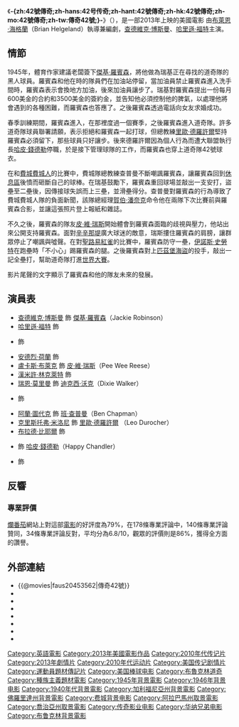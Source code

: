 {{noteTA
|T=zh-hans:42号传奇;zh-hant:42號傳奇;zh-hk:42號傳奇;zh-mo:42號傳奇;zh-tw:傳奇42號;
|1=zh-hk:查特域克·保斯曼;zh-tw:查德威克·鮑斯曼;zh-hans:查德维克·博斯曼;zh-hant:查德維克·博斯曼;
}}
{{Infobox Film
| name               = -{zh:42號傳奇;zh-hans:42号传奇;zh-hant:42號傳奇;zh-hk:42號傳奇;zh-mo:42號傳奇;zh-tw:傳奇42號;}-
| original_name      = {{lang|en|''42''}}
| image              = 42 film poster.jpg
| caption            = 電影海報
| director           = [[布萊恩·海格蘭|布萊恩·海格蘭]]
| producer           = [[托马斯·图尔|托马斯·图尔]]
| writer             = 布萊恩·海格蘭
| starring           = [[查德維克·博斯曼|查德維克·博斯曼]]<br/>[[哈里遜·福特|哈里遜·福特]]<br/>{{lang|en|Nicole Beharie}}<br/>{{lang|en|Christopher Meloni}}<br/>[[安德烈·荷蘭|安德烈·荷蘭]]<br/>{{lang|en|Lucas Black}}<br/>{{lang|en|Hamish Linklater}}<br/>{{lang|en|Ryan Merriman}}
| music              = {{lang|en|Mark Isham}}
| cinematography     = {{lang|en|Don Burgess}}
| editing            = {{lang|en|Kevin Stitt}}<br/>{{lang|en|Peter McNulty}}
| production_company = 
| distributor        = [[華納兄弟|華納兄弟]]
| released           = {{film date|2013|4|12}}
| runtime            = 128 分鐘
| country            = {{美國電影產地}}
| language           = [[英語|英語]]
| budget             = 4000萬美金
| gross              = 9750萬美金
| cn_name            = 42号传奇
| hk_name            = 42號傳奇
| tw_name            = 傳奇42號
}}
《'''-{zh:42號傳奇;zh-hans:42号传奇;zh-hant:42號傳奇;zh-hk:42號傳奇;zh-mo:42號傳奇;zh-tw:傳奇42號;}-'''》（{{lang-en|''42''}}），是一部2013年上映的美國電影 由[[布萊恩·海格蘭|布萊恩·海格蘭]]（Brian Helgeland）執導兼編劇，[[查德維克·博斯曼|查德維克·博斯曼]]、[[哈里遜·福特|哈里遜·福特]]主演。

== 情節 ==
1945年，體育作家{{link-en|溫德爾·史密斯|Wendell Smith (sportswriter)}}建議{{link-en|布魯克林道奇隊|Brooklyn Dodgers}}老闆{{link-en|布蘭奇·瑞基|Branch Rickey}}簽下[[傑基·羅賓森|傑基·羅賓森]]，將他做為瑞基正在尋找的道奇隊的黑人球員。羅賓森和他在{{link-en|堪薩斯城君主隊|Kansas City Monarchs}}時的隊員們在加油站停留，當加油員禁止羅賓森進入洗手間時，羅賓森表示會換地方加油，後來加油員讓步了。瑞基對羅賓森提出一份每月600美金的合約和3500美金的簽約金，並告知他必須控制他的脾氣，以處理他將會遇到的各種困難，而羅賓森也答應了。之後羅賓森透過電話向女友{{link-en|瑞秋·羅賓森|Rachel Robinson|瑞秋}}求婚成功。

春季訓練期間，羅賓森進入{{link-en|蒙特婁皇家|Montreal Royals}}，在那裡度過一個賽季，之後羅賓森進入道奇隊。許多道奇隊球員聯署請願，表示拒絕和羅賓森一起打球，但總教練[[里歐·德羅許爾|里歐·德羅許爾]]堅持羅賓森必須留下，那些球員只好讓步。後來德羅許爾因為個人行為而遭大聯盟執行長[[哈皮·錢德勒|哈皮·錢德勒]]停職，於是{{link-en|伯特·肖頓|Burt Shotton}}接下管理球隊的工作，而羅賓森也穿上道奇隊42號球衣。

在和[[費城費城人|費城費城人]]的比賽中，費城隊總教練查普曼不斷嘲諷羅賓森，讓羅賓森回到[[棒球球員休息區|休息區]]後憤而砸斷自己的球棒。在瑞基鼓勵下，羅賓森重回球場並敲出一支安打，盜壘至二壘後，因傳接球失誤而上三壘，並滑壘得分。查普曼對羅賓森的行為導致了費城費城人隊的負面新聞，該隊總經理[[賀伯·潘奈克|賀伯·潘奈克]]命令他在兩隊下次比賽前與羅賓森合影，並讓這張照片登上報紙和雜誌。

不久之後，羅賓森的隊友[[皮·維·瑞斯|皮·維·瑞斯]]開始體會到羅賓森面臨的歧視與壓力，他站出來公開支持羅賓森。面對[[辛辛那堤|辛辛那堤]]{{link-en|克洛斯利球場|Crosley Field}}廣大球迷的敵意，瑞斯摟住羅賓森的肩膀，讓群眾停止了嘲諷與噓聲。在對[[聖路易紅雀|聖路易紅雀]]的比賽中，羅賓森防守一壘，[[伊諾斯·史勞特|伊諾斯·史勞特]]在跑壘時「不小心」踢羅賓森的腿。之後羅賓森對上[[匹茲堡海盜|匹茲堡海盜]]的投手{{link-en|弗里茨·奧斯特穆勒|Fritz Ostermueller}}，敲出一記全壘打，幫助道奇隊打進[[世界大賽|世界大賽]]。

影片尾聲的文字顯示了羅賓森和他的隊友未來的發展。

== 演員表 ==
*[[查德維克·博斯曼|查德維克·博斯曼]] 飾 [[傑基·羅賓森|傑基·羅賓森]]（Jackie Robinson）
*[[哈里遜·福特|哈里遜·福特]] 飾 {{le|布蘭奇·瑞基|Branch Rickey}}
*{{le|妮可·貝海爾|Nicole Beharie}} 飾 {{le|Rachel Isum Robinson|Rachel Isum Robinson}}
*[[安德烈·荷蘭|安德烈·荷蘭]] 飾 {{le|Wendell Smith|Wendell Smith}}
*[[盧卡斯·布萊克|盧卡斯·布萊克]] 飾 [[皮·維·瑞斯|皮·維·瑞斯]]（Pee Wee Reese）
*[[漢米許·林克萊特|漢米許·林克萊特]] 飾 {{le|Ralph Branca|Ralph Branca}}
*[[瑞恩·莫里曼|瑞恩·莫里曼]] 飾 [[迪克西·沃克|迪克西·沃克]]（Dixie Walker）
*{{le|傑西·路肯|Jesse Luken}} 飾 {{le|Eddie Stanky|Eddie Stanky}}
*[[阿蘭·圖代克|阿蘭·圖代克]] 飾 [[班·查普曼|班·查普曼]]（Ben Chapman）
*[[克里斯托弗·米洛尼|克里斯托弗·米洛尼]] 飾 [[里歐·德羅許爾|里歐·德羅許爾]] （Leo Durocher）
*[[布拉德·比耶爾|布拉德·比耶爾]] 飾 {{le|Kirby Higbe|Kirby Higbe}}
*{{le|彼得·馬肯其|Peter Mackenzie}} 飾 [[哈皮·錢德勒|哈皮·錢德勒]]（Happy Chandler）
*{{le|杜桑·布朗|Dusan Brown}} 飾 {{le|Ed Charlies|Ed Charles}}

==反響==

===專業評價===
[[爛番茄|爛番茄]]網站上對這部[[電影|電影]]的好評度為79%，在178條專業評論中，140條專業評論贊同，34條專業評論反對，平均分為6.8/10，觀眾的評價則是86%，獲得全方面的讚譽。

== 外部連結 ==
*{{@movies|faus20453562|傳奇42號}}
*{{douban|title=42号传奇}}
*{{Mtime|180856|42号传奇}}
*{{Amg movie|541451}}
*{{rotten-tomatoes|42_2013}}
*{{mojo title|42}}
*{{metacritic film|42}}
*{{imdb title|0453562}}

{{DEFAULTSORT:42}}
[[Category:英語電影|Category:英語電影]]
[[Category:2013年美國電影作品|Category:2013年美國電影作品]]
[[Category:2010年代传记片|Category:2010年代传记片]]
[[Category:2013年劇情片|Category:2013年劇情片]]
[[Category:2010年代运动片|Category:2010年代运动片]]
[[Category:美国传记剧情片|Category:美国传记剧情片]]
[[Category:運動員題材傳記片|Category:運動員題材傳記片]]
[[Category:美国棒球电影|Category:美国棒球电影]]
[[Category:布魯克林道奇|Category:布魯克林道奇]]
[[Category:種族主義題材電影|Category:種族主義題材電影]]
[[Category:1945年背景電影|Category:1945年背景電影]]
[[Category:1946年背景电影|Category:1946年背景电影]]
[[Category:1940年代背景電影|Category:1940年代背景電影]]
[[Category:加利福尼亞州背景電影|Category:加利福尼亞州背景電影]]
[[Category:佛羅里達州背景電影|Category:佛羅里達州背景電影]]
[[Category:费城背景电影|Category:费城背景电影]]
[[Category:阿拉巴馬州取景電影|Category:阿拉巴馬州取景電影]]
[[Category:喬治亞州取景電影|Category:喬治亞州取景電影]]
[[Category:传奇影业电影|Category:传奇影业电影]]
[[Category:华纳兄弟电影|Category:华纳兄弟电影]]
[[Category:布鲁克林背景電影|Category:布鲁克林背景電影]]